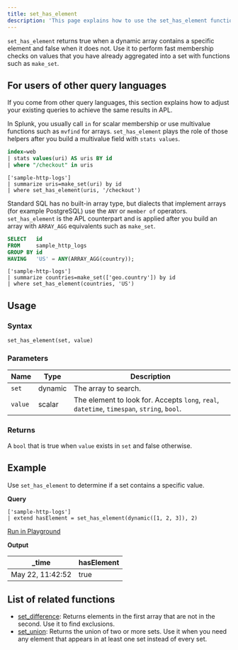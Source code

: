 ```yaml
---
title: set_has_element
description: 'This page explains how to use the set_has_element function in APL.'
---
```


`set_has_element` returns true when a dynamic array contains a specific element and false when it does not. Use it to perform fast membership checks on values that you have already aggregated into a set with functions such as `make_set`.

## For users of other query languages

If you come from other query languages, this section explains how to adjust your existing queries to achieve the same results in APL.

<AccordionGroup>
<Accordion title="Splunk SPL users">

In Splunk, you usually call `in` for scalar membership or use multivalue functions such as `mvfind` for arrays. `set_has_element` plays the role of those helpers after you build a multivalue field with `stats values`.

<CodeGroup>

```sql Splunk example
index=web
| stats values(uri) AS uris BY id
| where "/checkout" in uris
````

```kusto APL equivalent
['sample-http-logs']
| summarize uris=make_set(uri) by id
| where set_has_element(uris, '/checkout')
```

</CodeGroup>

</Accordion>
<Accordion title="ANSI SQL users">

Standard SQL has no built-in array type, but dialects that implement arrays (for example PostgreSQL) use the `ANY` or `member of` operators. `set_has_element` is the APL counterpart and is applied after you build an array with `ARRAY_AGG` equivalents such as `make_set`.

<CodeGroup>

```sql SQL example
SELECT   id
FROM     sample_http_logs
GROUP BY id
HAVING   'US' = ANY(ARRAY_AGG(country));
```

```kusto APL equivalent
['sample-http-logs']
| summarize countries=make_set(['geo.country']) by id
| where set_has_element(countries, 'US')
```

</CodeGroup>

</Accordion>
</AccordionGroup>

## Usage

### Syntax

```kusto
set_has_element(set, value)
```

### Parameters

| Name    | Type    | Description                                                                                                            |
| ------- | ------- | ---------------------------------------------------------------------------------------------------------------------- |
| `set`   | dynamic | The array to search.                                                                                                   |
| `value` | scalar  | The element to look for. Accepts `long`, `real`, `datetime`, `timespan`, `string`, `bool`. |

### Returns

A `bool` that is true when `value` exists in `set` and false otherwise.

## Example

Use `set_has_element` to determine if a set contains a specific value.

**Query**

```kusto
['sample-http-logs']
| extend hasElement = set_has_element(dynamic([1, 2, 3]), 2)
```

[Run in Playground](https://play.axiom.co/axiom-play-qf1k/query?initForm=%7B%22apl%22%3A%22%5B'sample-http-logs'%5D%20%7C%20extend%20hasElement%20%3D%20set_has_element(dynamic(%5B1%2C%202%2C%203%5D)%2C%202)%22%7D)

**Output**

| _time            | hasElement |
| ---------------- | --- |
| May 22, 11:42:52 | true |

## List of related functions

- [set_difference](apl/scalar-functions/mathematical-functions/set-difference): Returns elements in the first array that are not in the second. Use it to find exclusions.
- [set_union](/apl/scalar-functions/mathematical-functions/set-union): Returns the union of two or more sets. Use it when you need any element that appears in at least one set instead of every set.